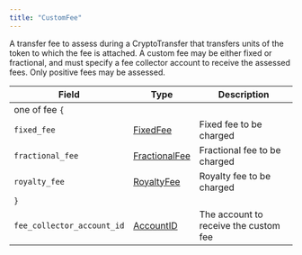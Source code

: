 ---
title: "CustomFee"
---


A transfer fee to assess during a CryptoTransfer that transfers units of the token to which the fee is attached. A custom fee may be either fixed or fractional, and must specify a fee collector account to receive the assessed fees. Only positive fees may be assessed.

| Field                      | Type                                                                                                            | Description                           |
| -------------------------- | --------------------------------------------------------------------------------------------------------------- | ------------------------------------- |
| one of fee `{`               |                                                                                                                 |                                       |
| `fixed_fee`                | [FixedFee](/hedera/sdks-and-apis/hedera-api/token-service/customfees/fixedfee)           | Fixed fee to be charged               |
| `fractional_fee`           | [FractionalFee](/hedera/sdks-and-apis/hedera-api/token-service/customfees/fractionalfee) | Fractional fee to be charged          |
| `royalty_fee`              | [RoyaltyFee](/hedera/sdks-and-apis/hedera-api/token-service/customfees/royaltyfee)       | Royalty fee to be charged             |
| `}`                          |                                                                                                                 |                                       |
| `fee_collector_account_id` | [AccountID](/hedera/sdks-and-apis/hedera-api/basic-types/accountid)                      | The account to receive the custom fee |
